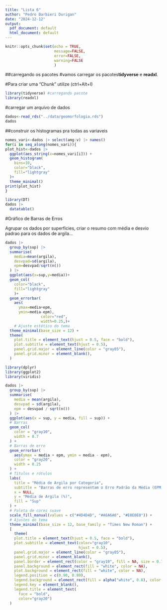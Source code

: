 ```yaml
---
title: "Lista 6"
author: "Pedro Barbieri Durigan"
date: "2024-12-12"
output:
  pdf_document: default
  html_document: default
---
```


```r
knitr::opts_chunk$set(echo = TRUE,
                      message=FALSE,
                      error=FALSE,
                      warning=FALSE
                      )
```

##carregando os pacotes
#vamos carregar os pacotes**tidyverse** e **readxl**.

#Para criar uma "Chunk" utilize (ctrl+Alt+I)
```r
library(tidyverse) #carregando pacote
library(readxl)
```


#carregar um arquivo de dados
```r
dados<-read_rds("../data/geomorfologia.rds")
dados
```
##construir os histogramas pra todas as variaveis

```r
nomes_vari<-dados |> select(amg:v) |> names()
for(i in seq_along(nomes_vari)){
plot_hist<-dados |>
  ggplot(aes_string(x=nomes_vari[i])) +
  geom_histogram(
    bins=10,
    color="black",
    fill="lightgray"
  )+
  theme_minimal()
print(plot_hist)
}
```


```r
library(DT)
dados |> 
  datatable()
```


#Gráfico de Barras de Erros

Agrupar os dados por superficies, criar o resumo com
média e desvio padrao para os dados de argila...

```r
dados |> 
  group_by(sup) |> 
  summarise(
    media=mean(argila),
    desvpad=sd(argila),
    epm=desvpad/sqrt(n())
  ) |> 
  ggplot(aes(x=sup,y=media))+
  geom_col(
    color="black",
    fill="lightgray"
    )+
  geom_errorbar(
    aes(
      ymax=media+epm,
      ymin=media-epm),
                color="red",
                width=0.25,)+
    # Ajuste estético do tema
  theme_minimal(base_size = 12) +
  theme(
    plot.title = element_text(hjust = 0.5, face = "bold"),
    plot.subtitle = element_text(hjust = 0.5),
    panel.grid.major = element_line(color = "gray85"),
    panel.grid.minor = element_blank(),
  )
```



```r
library(dplyr)
library(ggplot2)
library(viridis)

dados |> 
  group_by(sup) |>
  summarise(
    media = mean(argila),
    desvpad = sd(argila),
    epm = desvpad / sqrt(n())
  ) |>
  ggplot(aes(x = sup, y = media, fill = sup)) +
  # Barras
  geom_col(
    color = "gray10",
    width = 0.7
  ) +
  # Barras de erro
  geom_errorbar(
    aes(ymax = media + epm, ymin = media - epm),
    color = "gray20",
    width = 0.25
  ) +
  # Títulos e rótulos
  labs(
    title = "Média de Argila por Categoria",
    subtitle = "Barras de erro representam o Erro Padrão da Média (EPM)",
    x = NULL,
    y = "Média de Argila (%)",
    fill = "Sup"
  ) +
  # Paleta de cores suave
  scale_fill_manual(values = c("#4D4D4D", "#A6A6A6", "#E0E0E0")) +
  # Ajustes do tema
  theme_minimal(base_size = 12, base_family = "Times New Roman") +
  [
    theme(
    plot.title = element_text(hjust = 0.5, face = "bold"),
    plot.subtitle = element_text(color="gray10",
                                 hjust = 0.5),
    panel.grid.major = element_line(color = "gray85"),
    panel.grid.minor = element_blank(),
    panel.border = element_rect(color = "gray10", fill = NA, size = 0.7),
    panel.background = element_rect(fill = "white", color = NA),
    plot.background = element_rect(fill = "white", color = NA),
    legend.position = c(0.90, 0.80),
    legend.background = element_rect(fill = alpha("white", 0.8), color = "gray10"),
    legend.key = element_blank(),
    legend.title = element_text(
      face = "bold",
      color="gray20")
  )

```





